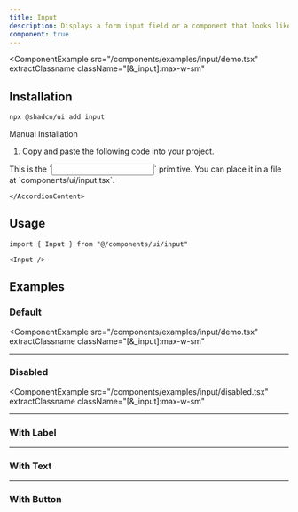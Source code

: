 ```yaml
---
title: Input
description: Displays a form input field or a component that looks like an input field.
component: true
---
```


<ComponentExample
  src="/components/examples/input/demo.tsx"
  extractClassname
  className="[&_input]:max-w-sm"
>
  <InputDemo />
</ComponentExample>

## Installation

```bash
npx @shadcn/ui add input
```

<Accordion type="single" collapsible>
  <AccordionItem value="manual-installation">
    <AccordionTrigger>Manual Installation</AccordionTrigger>
    <AccordionContent>

1. Copy and paste the following code into your project.

<ComponentSource src="/components/ui/input.tsx" />

<Callout>
  This is the `<Input />` primitive. You can place it in a file at
  `components/ui/input.tsx`.
</Callout>

    </AccordionContent>

  </AccordionItem>
</Accordion>

## Usage

```tsx
import { Input } from "@/components/ui/input"
```

```tsx
<Input />
```

## Examples

### Default

<ComponentExample
  src="/components/examples/input/demo.tsx"
  extractClassname
  className="[&_input]:max-w-sm"
>
  <InputDemo />
</ComponentExample>

---

### Disabled

<ComponentExample
  src="/components/examples/input/disabled.tsx"
  extractClassname
  className="[&_input]:max-w-sm"
>

  <InputDisabled />
</ComponentExample>

---

### With Label

<ComponentExample src="/components/examples/input/with-label.tsx">
  <InputWithLabel />
</ComponentExample>

---

### With Text

<ComponentExample src="/components/examples/input/with-text.tsx">
  <InputWithText />
</ComponentExample>

---

### With Button

<ComponentExample src="/components/examples/input/with-button.tsx">
  <InputWithButton />
</ComponentExample>
